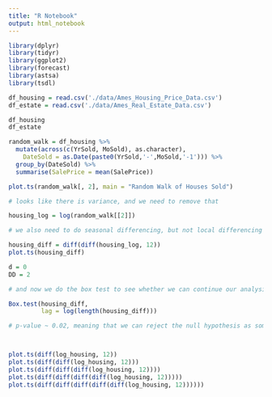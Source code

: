 ```yaml
---
title: "R Notebook"
output: html_notebook
---
```


```r
library(dplyr)
library(tidyr)
library(ggplot2)
library(forecast)
library(astsa)
library(tsdl)
```


```r
df_housing = read.csv('./data/Ames_Housing_Price_Data.csv')
df_estate = read.csv('./data/Ames_Real_Estate_Data.csv')
```


```r
df_housing
df_estate
```

```r
random_walk = df_housing %>%
  mutate(across(c(YrSold, MoSold), as.character),
    DateSold = as.Date(paste0(YrSold,'-',MoSold,'-1'))) %>%
  group_by(DateSold) %>%
  summarise(SalePrice = mean(SalePrice))

plot.ts(random_walk[, 2], main = "Random Walk of Houses Sold")

```
```r
# looks like there is variance, and we need to remove that

housing_log = log(random_walk[[2]])

# we also need to do seasonal differencing, but not local differencing

housing_diff = diff(diff(housing_log, 12))
plot.ts(housing_diff)

d = 0
DD = 2

# and now we do the box test to see whether we can continue our analysis

Box.test(housing_diff,
         lag = log(length(housing_diff)))

# p-value ~ 0.02, meaning that we can reject the null hypothesis as some auto-correlations are significant




```
```r
plot.ts(diff(log_housing, 12))
plot.ts(diff(diff(log_housing, 12)))
plot.ts(diff(diff(diff(log_housing, 12))))
plot.ts(diff(diff(diff(diff(log_housing, 12)))))
plot.ts(diff(diff(diff(diff(diff(log_housing, 12))))))
```

